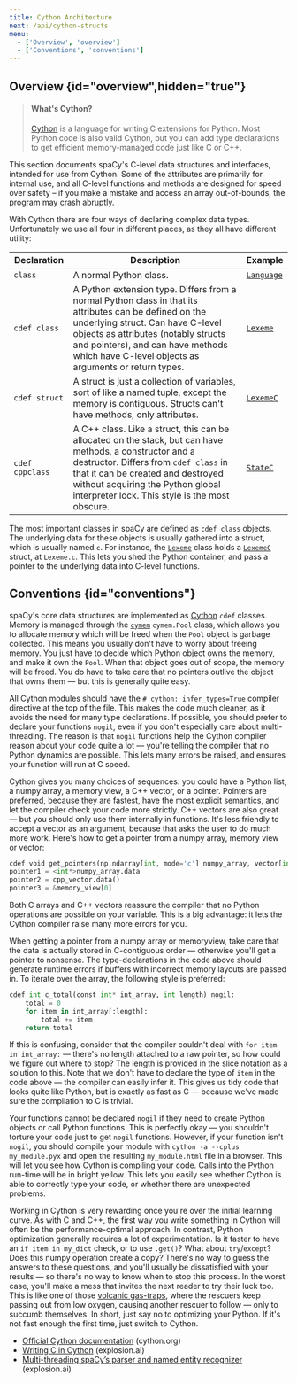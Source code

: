 ```yaml
---
title: Cython Architecture
next: /api/cython-structs
menu:
  - ['Overview', 'overview']
  - ['Conventions', 'conventions']
---
```


## Overview {id="overview",hidden="true"}

> #### What's Cython?
>
> [Cython](http://cython.org/) is a language for writing C extensions for
> Python. Most Python code is also valid Cython, but you can add type
> declarations to get efficient memory-managed code just like C or C++.

This section documents spaCy's C-level data structures and interfaces, intended
for use from Cython. Some of the attributes are primarily for internal use, and
all C-level functions and methods are designed for speed over safety – if you
make a mistake and access an array out-of-bounds, the program may crash
abruptly.

With Cython there are four ways of declaring complex data types. Unfortunately
we use all four in different places, as they all have different utility:

| Declaration     | Description                                                                                                                                                                                                                                                                      | Example                                                                |
| --------------- | -------------------------------------------------------------------------------------------------------------------------------------------------------------------------------------------------------------------------------------------------------------------------------- | ---------------------------------------------------------------------- |
| `class`         | A normal Python class.                                                                                                                                                                                                                                                           | [`Language`](/api/language)                                            |
| `cdef class`    | A Python extension type. Differs from a normal Python class in that its attributes can be defined on the underlying struct. Can have C-level objects as attributes (notably structs and pointers), and can have methods which have C-level objects as arguments or return types. | [`Lexeme`](/api/cython-classes#lexeme)                                 |
| `cdef struct`   | A struct is just a collection of variables, sort of like a named tuple, except the memory is contiguous. Structs can't have methods, only attributes.                                                                                                                            | [`LexemeC`](/api/cython-structs#lexemec)                               |
| `cdef cppclass` | A C++ class. Like a struct, this can be allocated on the stack, but can have methods, a constructor and a destructor. Differs from `cdef class` in that it can be created and destroyed without acquiring the Python global interpreter lock. This style is the most obscure.    | [`StateC`](%%GITHUB_SPACY/spacy/pipeline/_parser_internals/_state.pxd) |

The most important classes in spaCy are defined as `cdef class` objects. The
underlying data for these objects is usually gathered into a struct, which is
usually named `c`. For instance, the [`Lexeme`](/api/cython-classses#lexeme)
class holds a [`LexemeC`](/api/cython-structs#lexemec) struct, at `Lexeme.c`.
This lets you shed the Python container, and pass a pointer to the underlying
data into C-level functions.

## Conventions {id="conventions"}

spaCy's core data structures are implemented as [Cython](http://cython.org/)
`cdef` classes. Memory is managed through the
[`cymem`](https://github.com/explosion/cymem) `cymem.Pool` class, which allows
you to allocate memory which will be freed when the `Pool` object is garbage
collected. This means you usually don't have to worry about freeing memory. You
just have to decide which Python object owns the memory, and make it own the
`Pool`. When that object goes out of scope, the memory will be freed. You do
have to take care that no pointers outlive the object that owns them — but this
is generally quite easy.

All Cython modules should have the `# cython: infer_types=True` compiler
directive at the top of the file. This makes the code much cleaner, as it avoids
the need for many type declarations. If possible, you should prefer to declare
your functions `nogil`, even if you don't especially care about multi-threading.
The reason is that `nogil` functions help the Cython compiler reason about your
code quite a lot — you're telling the compiler that no Python dynamics are
possible. This lets many errors be raised, and ensures your function will run at
C speed.

Cython gives you many choices of sequences: you could have a Python list, a
numpy array, a memory view, a C++ vector, or a pointer. Pointers are preferred,
because they are fastest, have the most explicit semantics, and let the compiler
check your code more strictly. C++ vectors are also great — but you should only
use them internally in functions. It's less friendly to accept a vector as an
argument, because that asks the user to do much more work. Here's how to get a
pointer from a numpy array, memory view or vector:

```python
cdef void get_pointers(np.ndarray[int, mode='c'] numpy_array, vector[int] cpp_vector, int[::1] memory_view) nogil:
pointer1 = <int*>numpy_array.data
pointer2 = cpp_vector.data()
pointer3 = &memory_view[0]
```

Both C arrays and C++ vectors reassure the compiler that no Python operations
are possible on your variable. This is a big advantage: it lets the Cython
compiler raise many more errors for you.

When getting a pointer from a numpy array or memoryview, take care that the data
is actually stored in C-contiguous order — otherwise you'll get a pointer to
nonsense. The type-declarations in the code above should generate runtime errors
if buffers with incorrect memory layouts are passed in. To iterate over the
array, the following style is preferred:

```python
cdef int c_total(const int* int_array, int length) nogil:
    total = 0
    for item in int_array[:length]:
        total += item
    return total
```

If this is confusing, consider that the compiler couldn't deal with
`for item in int_array:` — there's no length attached to a raw pointer, so how
could we figure out where to stop? The length is provided in the slice notation
as a solution to this. Note that we don't have to declare the type of `item` in
the code above — the compiler can easily infer it. This gives us tidy code that
looks quite like Python, but is exactly as fast as C — because we've made sure
the compilation to C is trivial.

Your functions cannot be declared `nogil` if they need to create Python objects
or call Python functions. This is perfectly okay — you shouldn't torture your
code just to get `nogil` functions. However, if your function isn't `nogil`, you
should compile your module with `cython -a --cplus my_module.pyx` and open the
resulting `my_module.html` file in a browser. This will let you see how Cython
is compiling your code. Calls into the Python run-time will be in bright yellow.
This lets you easily see whether Cython is able to correctly type your code, or
whether there are unexpected problems.

Working in Cython is very rewarding once you're over the initial learning curve.
As with C and C++, the first way you write something in Cython will often be the
performance-optimal approach. In contrast, Python optimization generally
requires a lot of experimentation. Is it faster to have an `if item in my_dict`
check, or to use `.get()`? What about `try`/`except`? Does this numpy operation
create a copy? There's no way to guess the answers to these questions, and
you'll usually be dissatisfied with your results — so there's no way to know
when to stop this process. In the worst case, you'll make a mess that invites
the next reader to try their luck too. This is like one of those
[volcanic gas-traps](http://www.wemjournal.org/article/S1080-6032%2809%2970088-2/abstract),
where the rescuers keep passing out from low oxygen, causing another rescuer to
follow — only to succumb themselves. In short, just say no to optimizing your
Python. If it's not fast enough the first time, just switch to Cython.

<Infobox title="Resources" emoji="📖">

- [Official Cython documentation](http://docs.cython.org/en/latest/)
  (cython.org)
- [Writing C in Cython](https://explosion.ai/blog/writing-c-in-cython)
  (explosion.ai)
- [Multi-threading spaCy’s parser and named entity recognizer](https://explosion.ai/blog/multithreading-with-cython)
  (explosion.ai)

</Infobox>
